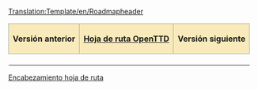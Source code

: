 <noinclude>[[Translation:Template/en/Roadmapheader]]</noinclude>
{| align="center"
|-
! style="border: 1px solid #aaaaaa; background-color: #F8EABA" | '''Versión anterior'''
! style="border: 1px solid #aaaaaa; background-color: #F8EABA" | '''[[Main/es/Hoja de ruta|Hoja de ruta OpenTTD]]'''
! style="border: 1px solid #aaaaaa; background-color: #F8EABA" | '''Versión siguiente'''
|- 
| [[Main/es/{{{Anterior}}}|{{{Anterior}}}]]
| '''{{{Actual}}}'''
| [[Main/es/{{{Siguiente}}}|{{{Siguiente}}}]]
|}
<noinclude>[[Category:es/Plantillas|Encabezamiento hoja de ruta]]</noinclude>